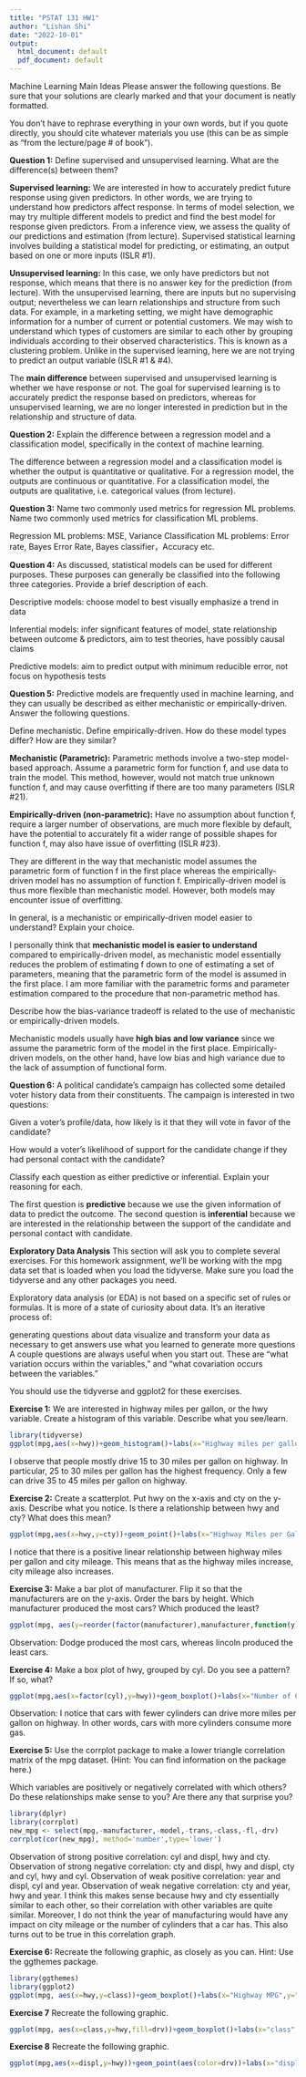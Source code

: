 ```yaml
---
title: "PSTAT 131 HW1"
author: "Lishan Shi"
date: "2022-10-01"
output:
  html_document: default
  pdf_document: default
---
```

Machine Learning Main Ideas
Please answer the following questions. Be sure that your solutions are clearly marked and that your document is neatly formatted.

You don’t have to rephrase everything in your own words, but if you quote directly, you should cite whatever materials you use (this can be as simple as “from the lecture/page # of book”).

**Question 1:**
Define supervised and unsupervised learning. What are the difference(s) between them?

**Supervised learning:** We are interested in how to accurately predict future response using given predictors. In other words, we are trying to understand how predictors affect response. In terms of model selection, we may try multiple different models to predict and find the best model for response given predictors. From a inference view, we assess the quality of our predictions and estimation (from lecture). Supervised statistical learning involves building a statistical model for predicting, or estimating, an output based on one or more inputs (ISLR #1).

**Unsupervised learning:** In this case, we only have predictors but not response, which means that there is no answer key for the prediction (from lecture). With the unsupervised learning, there are inputs but no supervising output; nevertheless we can learn relationships and structure from such data. For example, in a marketing setting, we might have demographic information for a number of current or potential customers. We may wish to understand which types of customers are similar to each other by grouping individuals according to their observed characteristics. This is known as a clustering problem. Unlike in the supervised learning, here we are not trying to predict an output variable (ISLR #1 & #4).

The **main difference** between supervised and unsupervised learning is whether we have response or not. The goal for supervised learning is to accurately predict the response based on predictors, whereas for unsupervised learning, we are no longer interested in prediction but in the relationship and structure of data.

**Question 2:**
Explain the difference between a regression model and a classification model, specifically in the context of machine learning.

The difference between a regression model and a classification model is whether the output is quantitative or qualitative. For a regression model, the outputs are continuous or quantitative. For a classification model, the outputs are qualitative, i.e. categorical values (from lecture).

**Question 3:**
Name two commonly used metrics for regression ML problems. Name two commonly used metrics for classification ML problems.

Regression ML problems: MSE, Variance
Classification ML problems: Error rate, Bayes Error Rate, Bayes classifier，Accuracy etc.

**Question 4:**
As discussed, statistical models can be used for different purposes. These purposes can generally be classified into the following three categories. Provide a brief description of each.

Descriptive models: choose model to best visually emphasize a trend in data

Inferential models: infer significant features of model, state relationship between outcome & predictors, aim to test theories, have possibly causal claims 

Predictive models: aim to predict output with minimum reducible error, not focus on hypothesis tests

**Question 5:**
Predictive models are frequently used in machine learning, and they can usually be described as either mechanistic or empirically-driven. Answer the following questions.

Define mechanistic. Define empirically-driven. How do these model types differ? How are they similar?

**Mechanistic (Parametric):** Parametric methods involve a two-step model-based approach. Assume a parametric form for function f, and use data to train the model. This method, however, would not match true unknown function f, and may cause overfitting if there are too many parameters (ISLR #21).

**Empirically-driven (non-parametric):** Have no assumption about function f, require a larger number of observations, are much more flexible by default, have the potential to accurately fit a wider range of possible shapes for function f, may also have issue of overfitting (ISLR #23).

They are different in the way that mechanistic model assumes the parametric form of function f in the first place whereas the empirically-driven model has no assumption of function f. Empirically-driven model is thus more flexible than mechanistic model. However, both models may encounter issue of overfitting.

In general, is a mechanistic or empirically-driven model easier to understand? Explain your choice.

I personally think that **mechanistic model is easier to understand** compared to empirically-driven model, as mechanistic model essentially reduces the problem of estimating f down to one of estimating a set of parameters, meaning that the parametric form of the model is assumed in the first place. I am more familiar with the parametric forms and parameter estimation compared to the procedure that non-parametric method has. 


Describe how the bias-variance tradeoff is related to the use of mechanistic or empirically-driven models.

Mechanistic models usually have **high bias and low variance** since we assume the parametric form of the model in the first place. Empirically-driven models, on the other hand, have low bias and high variance due to the lack of assumption of functional form. 


**Question 6:**
A political candidate’s campaign has collected some detailed voter history data from their constituents. The campaign is interested in two questions:

Given a voter’s profile/data, how likely is it that they will vote in favor of the candidate?

How would a voter’s likelihood of support for the candidate change if they had personal contact with the candidate?

Classify each question as either predictive or inferential. Explain your reasoning for each.

The first question is **predictive** because we use the given information of data to predict the outcome.
The second question is **inferential** because we are interested in the relationship between the support of the candidate and personal contact with candidate.




**Exploratory Data Analysis**
This section will ask you to complete several exercises. For this homework assignment, we’ll be working with the mpg data set that is loaded when you load the tidyverse. Make sure you load the tidyverse and any other packages you need.

Exploratory data analysis (or EDA) is not based on a specific set of rules or formulas. It is more of a state of curiosity about data. It’s an iterative process of:

generating questions about data
visualize and transform your data as necessary to get answers
use what you learned to generate more questions
A couple questions are always useful when you start out. These are “what variation occurs within the variables,” and “what covariation occurs between the variables.”

You should use the tidyverse and ggplot2 for these exercises.

**Exercise 1:**
We are interested in highway miles per gallon, or the hwy variable. Create a histogram of this variable. Describe what you see/learn.
```r
library(tidyverse)
ggplot(mpg,aes(x=hwy))+geom_histogram()+labs(x="Highway miles per gallon",y="Frequency")

```

I observe that people mostly drive 15 to 30 miles per gallon on highway. In particular, 25 to 30 miles per gallon has the highest frequency. Only a few can drive 35 to 45 miles per gallon on highway. 

**Exercise 2:**
Create a scatterplot. Put hwy on the x-axis and cty on the y-axis. Describe what you notice. Is there a relationship between hwy and cty? What does this mean?
```r
ggplot(mpg,aes(x=hwy,y=cty))+geom_point()+labs(x="Highway Miles per Gallon",y="City Mileage")

```

I notice that there is a positive linear relationship between highway miles per gallon and city mileage. This means that as the highway miles increase, city mileage also increases. 

**Exercise 3:**
Make a bar plot of manufacturer. Flip it so that the manufacturers are on the y-axis. Order the bars by height. Which manufacturer produced the most cars? Which produced the least?
```r
ggplot(mpg, aes(y=reorder(factor(manufacturer),manufacturer,function(y)-length(y),decreasing=TRUE)))+geom_bar() 
```

Observation: Dodge produced the most cars, whereas lincoln produced the least cars.


**Exercise 4:**
Make a box plot of hwy, grouped by cyl. Do you see a pattern? If so, what?
```r
ggplot(mpg,aes(x=factor(cyl),y=hwy))+geom_boxplot()+labs(x="Number of Cylinders",y="Highway Miles per Gallon")

```

Observation: I notice that cars with fewer cylinders can drive more miles per gallon on highway. In other words, cars with more cylinders consume more gas. 


**Exercise 5:**
Use the corrplot package to make a lower triangle correlation matrix of the mpg dataset. (Hint: You can find information on the package here.)

Which variables are positively or negatively correlated with which others? Do these relationships make sense to you? Are there any that surprise you?
```r
library(dplyr)
library(corrplot)
new_mpg <- select(mpg,-manufacturer,-model,-trans,-class,-fl,-drv)
corrplot(cor(new_mpg), method='number',type='lower')
```

Observation of strong positive correlation:
cyl and displ, hwy and cty.
Observation of strong negative correlation:
cty and displ, hwy and displ, cty and cyl, hwy and cyl.
Observation of weak positive correlation:
year and displ, cyl and year.
Observation of weak negative correlation:
cty and year, hwy and year.
I think this makes sense because hwy and cty essentially similar to each other, so their correlation with other variables are quite similar. Moreover, I do not think the year of manufacturing would have any impact on city mileage or the number of cylinders that a car has. This also turns out to be true in this correlation graph.

**Exercise 6:**
Recreate the following graphic, as closely as you can. Hint: Use the ggthemes package.

```r
library(ggthemes)
library(ggplot2)
ggplot(mpg, aes(x=hwy,y=class))+geom_boxplot()+labs(x="Highway MPG",y="Vehnicle Class")+theme_gdocs()+geom_jitter(alpha = 0.2) 
```


**Exercise 7**
Recreate the following graphic.
```r
ggplot(mpg, aes(x=class,y=hwy,fill=drv))+geom_boxplot()+labs(x="class",y="hwy")+scale_color_calc()
```

**Exercise 8**
Recreate the following graphic.
```r
ggplot(mpg,aes(x=displ,y=hwy))+geom_point(aes(color=drv))+labs(x="displ",y="hwy")+scale_shape_stata()+geom_smooth(se = FALSE,aes(linetype=drv))
```
